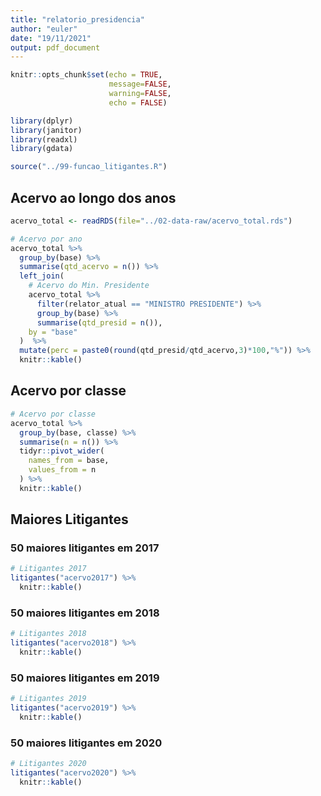 ```yaml
---
title: "relatorio_presidencia"
author: "euler"
date: "19/11/2021"
output: pdf_document
---
```


```r
knitr::opts_chunk$set(echo = TRUE,
                      message=FALSE,
                      warning=FALSE,
                      echo = FALSE)

library(dplyr)
library(janitor)
library(readxl)
library(gdata)

source("../99-funcao_litigantes.R")
```

## Acervo ao longo dos anos


```r
acervo_total <- readRDS(file="../02-data-raw/acervo_total.rds")

# Acervo por ano
acervo_total %>% 
  group_by(base) %>% 
  summarise(qtd_acervo = n()) %>% 
  left_join(
    # Acervo do Min. Presidente
    acervo_total %>% 
      filter(relator_atual == "MINISTRO PRESIDENTE") %>% 
      group_by(base) %>% 
      summarise(qtd_presid = n()),
    by = "base"
  )  %>% 
  mutate(perc = paste0(round(qtd_presid/qtd_acervo,3)*100,"%")) %>% 
  knitr::kable()

```

## Acervo por classe

```r
# Acervo por classe
acervo_total %>% 
  group_by(base, classe) %>% 
  summarise(n = n()) %>%
  tidyr::pivot_wider(
    names_from = base,
    values_from = n
  ) %>% 
  knitr::kable()
```


## Maiores Litigantes

### 50 maiores litigantes em 2017
```r
# Litigantes 2017
litigantes("acervo2017") %>% 
  knitr::kable()
```


### 50 maiores litigantes em 2018
```r
# Litigantes 2018
litigantes("acervo2018") %>% 
  knitr::kable()

```


### 50 maiores litigantes em 2019
```r
# Litigantes 2019
litigantes("acervo2019") %>% 
  knitr::kable()
```


### 50 maiores litigantes em 2020
```r
# Litigantes 2020
litigantes("acervo2020") %>% 
  knitr::kable()
```
